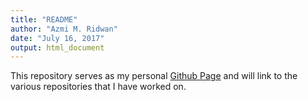 ```yaml
---
title: "README"
author: "Azmi M. Ridwan"
date: "July 16, 2017"
output: html_document
---
```


This repository serves as my personal [Github Page](https://pages.github.com/) and will link to the various repositories that I have worked on.

